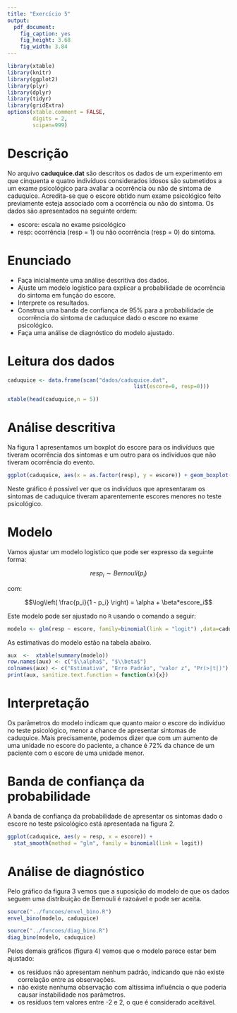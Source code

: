 ```yaml
---
title: "Exercício 5"
output:
  pdf_document:
    fig_caption: yes
    fig_height: 3.68
    fig_width: 3.84
---
```


```r
library(xtable)
library(knitr)
library(ggplot2)
library(plyr)
library(dplyr)
library(tidyr)
library(gridExtra)
options(xtable.comment = FALSE,
        digits = 2,
        scipen=999)
```

# Descrição

No arquivo __caduquice.dat__ são descritos os dados de um experimento em que cinquenta e quatro indivíduos considerados idosos são submetidos a um exame psicológico para avaliar a ocorrência ou não de sintoma de caduquice. Acredita-se que o escore obtido num exame psicológico feito previamente esteja associado com a ocorrência ou não do sintoma. Os dados são apresentados na seguinte ordem:

* escore: escala no exame psicológico
* resp: ocorrência (resp = 1) ou não ocorrência (resp = 0) do sintoma.


# Enunciado

* Faça inicialmente uma análise descritiva dos dados.
* Ajuste um modelo logístico para explicar a probabilidade de ocorrência do sintoma em função do escore.
* Interprete os resultados.
* Construa uma banda de confiança de 95% para a probabilidade de ocorrência do sintoma de caduquice dado o escore no exame psicológico.
* Faça uma análise de diagnóstico do modelo ajustado.

# Leitura dos dados

```r
caduquice <- data.frame(scan("dados/caduquice.dat", 
                                        list(escore=0, resp=0)))

```

```r
xtable(head(caduquice,n = 5))
```

# Análise descritiva

Na figura 1 apresentamos um boxplot do escore para os indivíduos que tiveram ocorrência dos sintomas e um outro para os indivíduos que não tiveram ocorrência do evento.

```r
ggplot(caduquice, aes(x = as.factor(resp), y = escore)) + geom_boxplot() + xlab("Ocorrência dos sintomas (0 indica não, 1 indica sim)")

```

Neste gráfico é possível ver que os indivíduos que apresentaram os sintomas de caduquice tiveram aparentemente escores menores no teste psicológico.


# Modelo

Vamos ajustar um modelo logístico que pode ser expresso da seguinte forma:

$$resp_i \sim Bernouli(p_i)$$

com:

$$\log\left( \frac{p_i}{1 - p_i} \right) = \alpha + \beta*escore_i$$

Este modelo pode ser ajustado no `R` usando o comando a seguir:

```r
modelo <- glm(resp ~ escore, family=binomial(link = "logit") ,data=caduquice)
```

As estimativas do modelo estão na tabela abaixo.

```r
aux  <-  xtable(summary(modelo))
row.names(aux) <- c("$\\alpha$", "$\\beta$")
colnames(aux) <- c("Estimativa", "Erro Padrão", "valor z", "Pr(>|t|)")
print(aux, sanitize.text.function = function(x){x})
```

# Interpretação

Os parâmetros do modelo indicam que quanto maior o escore do indivíduo no teste psicológico, menor a chance de apresentar sintomas de caduquice. Mais precisamente, podemos dizer que com um aumento de uma unidade no escore do paciente, a chance é  72% da chance de um paciente com o escore de uma unidade menor.

# Banda de confiança da probabilidade

A banda de confiança da probabilidade de apresentar os sintomas dado o escore no teste psicológico está apresentada na figura 2.

```r
ggplot(caduquice, aes(y = resp, x = escore)) + 
  stat_smooth(method = "glm", family = binomial(link = logit))
```

# Análise de diagnóstico

Pelo gráfico da figura 3 vemos que a suposição do modelo de que os dados seguem uma distribuição de Bernouli é razoável e pode ser aceita.

```r
source("../funcoes/envel_bino.R")
envel_bino(modelo, caduquice)
```


```r
source("../funcoes/diag_bino.R")
diag_bino(modelo, caduquice)
```

Pelos demais gráficos (figura 4) vemos que o modelo parece estar bem ajustado:

* os resíduos não apresentam nenhum padrão, indicando que não existe correlação entre as observações.
* não existe nenhuma observação com altíssima influência o que poderia causar instabilidade nos parâmetros.
* os resíduos tem valores entre -2 e 2, o que é considerado aceitável.








